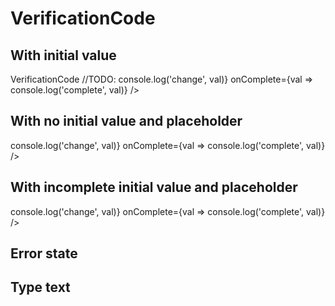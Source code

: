 
<Meta title="Components/VerificationCode" component={VerificationCode} />

# VerificationCode

## With initial value

<Description>
  VerificationCode //TODO:
</Description>

<Canvas>
  <Story name="initial">
    <VerificationCode
      initialValue="1337"
      inputId="verification-code-input"
      onChange={val => console.log('change', val)}
      onComplete={val => console.log('complete', val)}
    />
  </Story>
</Canvas>

## With no initial value and placeholder

<Canvas>
  <Story name="no-initial">
    <VerificationCode
      placeholder="0000"
      inputId="verification-code-input-no-value"
      onChange={val => console.log('change', val)}
      onComplete={val => console.log('complete', val)}
    />
  </Story>
</Canvas>

## With incomplete initial value and placeholder

<Canvas>
  <Story name="incomplete">
    <VerificationCode
      fields={6}
      initialValue="13"
      placeholder="0037"
      inputId="verification-code-input-incomplete"
      onChange={val => console.log('change', val)}
      onComplete={val => console.log('complete', val)}
    />
  </Story>
</Canvas>

## Error state

<Canvas>
  <Story name="error">
    <VerificationCode inputId="error" initialValue="13" error />
  </Story>
</Canvas>

## Type text

<Canvas>
  <Story name="type-text">
    <VerificationCode type="text" initialValue="13" />
  </Story>
</Canvas>
